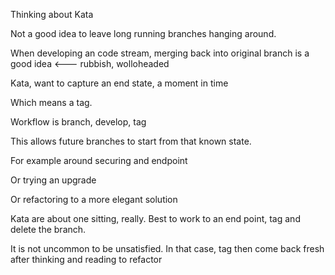 Thinking about Kata

Not a good idea to leave long running branches hanging around.

When developing an code stream, merging back into original branch is a good idea <--- rubbish, wolloheaded

Kata, want to capture an end state, a moment in time

Which means a tag.

Workflow is branch, develop, tag

This allows future branches to start from that known state.

For example around securing and endpoint

Or trying an upgrade

Or refactoring to a more elegant solution

Kata are about one sitting, really. Best to work to an end point, tag and delete the branch.

It is not uncommon to be unsatisfied. In that case, tag then come back fresh after thinking and reading to refactor